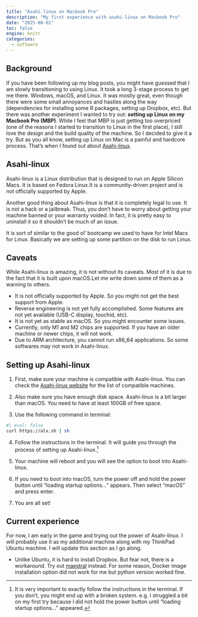 ```yaml
---
title: "Asahi-linux on Macbook Pro"
description: "My first experience with asahi-linux on Macbook Pro"
date: "2025-08-02"
toc: false
engine: knitr
categories:
  - software
---
```


## Background

If you have been following up my blog posts, you might have guessed that I am slowly transitioning to using Linux. It took a long 3-stage process to get me there. Windows, macOS, and Linux. It was mostly great, even though there were some small annoyances and hastles along the way (dependencies for installing some R packages, setting up Dropbox, etc). But there was another experiment I wanted to try out: **setting up Linux on my Macbook Pro (MBP)**. While I feel that MBP is just getting too overpriced (one of the reasons I started to transition to Linux in the first place), I still love the design and the build quality of the machine. So I decided to give it a try. But as you all know, setting up Linux on Mac is a painful and hardcore process. That's when I found out about [Asahi-linux](https://asahilinux.org/).

## Asahi-linux

Asahi-linux is a Linux distribution that is designed to run on Apple Silicon Macs. It is based on Fedora Linux.It is a community-driven project and is not officially supported by Apple.

Another good thing about Asahi-linux is that it is completely legal to use. It is not a hack or a jailbreak. Thus, you don't have to worry about getting your machine banned or your warranty voided. In fact, it is pretty easy to uninstall it so it shouldn't be much of an issue.

It is sort of similar to the good ol' bootcamp we used to have for Intel Macs for Linux. Basically we are setting up some partition on the disk to run Linux. 

## Caveats

While Asahi-linux is amazing, it is not without its caveats. Most of it is due to the fact that it is built upon macOS.Let me write down some of them as a warning to others.

- It is not officially supported by Apple. So you might not get the best support from Apple.
- Reverse engineering is not yet fully accomplished. Some features are not yet available (USB-C display, touchid, etc).
- It is not yet as stable as macOS. So you might encounter some issues.
- Currently, only M1 and M2 chips are supported. If you have an older machine or newer chips, it will not work.
- Due to ARM architecture, you cannot run x86_64 applications. So some softwares may not work in Asahi-linux.

## Setting up Asahi-linux

1. First, make sure your machine is compatible with Asahi-linux. You can check the [Asahi-linux website](https://asahilinux.org/fedora/#device-support) for the list of compatible machines.

2. Also make sure you have enough disk space. Asahi-linux is a bit larger than macOS. You need to have at least 100GB of free space.

3. Use the following command in terminal:

```bash
#| eval: false
curl https://alx.sh | sh
```

4. Follow the instructions in the terminal. It will guide you through the process of setting up Asahi-linux.[^1]

[^1]: It is very important to exactly follow the instructions in the terminal. If you don't, you might end up with a broken system. e.g. I struggled a bit on my first try because I did not hold the power button until "loading startup options..." appeared.

5. Your machine will reboot and you will see the option to boot into Asahi-linux.

6. If you need to boot into macOS, turn the power off and hold the power button until "loading startup options..." appears. Then select "macOS" and press enter.

7. You are all set!

## Current experience

For now, I am early in the game and trying out the power of Asahi-linux. I will probably use it as my additional machine along with my ThinkPad Ubuntu machine. I will update this section as I go along.

- Unlike Ubuntu, it is hard to install Dropbox. But fear not, there is a workaround. Try out [maestral](https://maestral.app/) instead. For some reason, Docker image installation option did not work for me but python version worked fine.